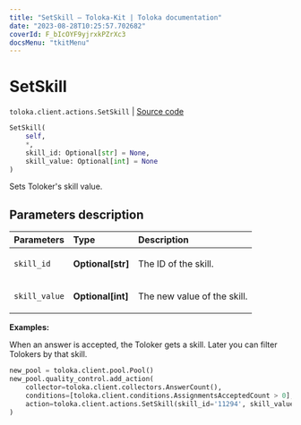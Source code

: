 ```yaml
---
title: "SetSkill — Toloka-Kit | Toloka documentation"
date: "2023-08-28T10:25:57.702682"
coverId: F_bIcOYF9yjrxkPZrXc3
docsMenu: "tkitMenu"
---
```


# SetSkill

`toloka.client.actions.SetSkill` | [Source code](https://github.com/Toloka/toloka-kit/blob/v1.2.1/src/client/actions.py#L171)

```python
SetSkill(
    self,
    *,
    skill_id: Optional[str] = None,
    skill_value: Optional[int] = None
)
```

Sets Toloker's skill value.

## Parameters description

| Parameters | Type | Description |
| :----------| :----| :-----------|
`skill_id`|**Optional\[str\]**|<p>The ID of the skill.</p>
`skill_value`|**Optional\[int\]**|<p>The new value of the skill.</p>

**Examples:**

When an answer is accepted, the Toloker gets a skill. Later you can filter Tolokers by that skill.

```python
new_pool = toloka.client.pool.Pool()
new_pool.quality_control.add_action(
    collector=toloka.client.collectors.AnswerCount(),
    conditions=[toloka.client.conditions.AssignmentsAcceptedCount > 0],
    action=toloka.client.actions.SetSkill(skill_id='11294', skill_value=1),
)
```